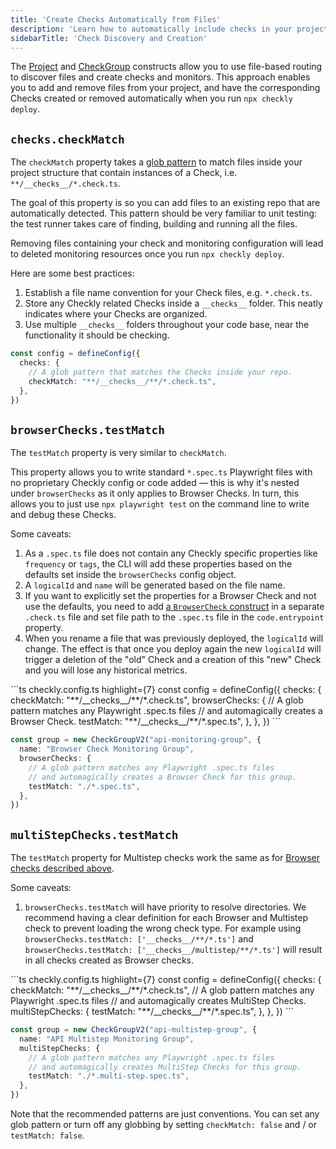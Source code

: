 ```yaml
---
title: 'Create Checks Automatically from Files'
description: 'Learn how to automatically include checks in your project'
sidebarTitle: 'Check Discovery and Creation'
---
```


The [Project](/constructs/project) and [CheckGroup](/constructs/check-group-v2) constructs allow you to use file-based routing to discover files and
create checks and monitors. This approach enables you to add and remove files from your project, and have the corresponding Checks created or removed automatically when you run `npx checkly deploy`.

## `checks.checkMatch`

The `checkMatch` property takes a [glob pattern](https://www.npmjs.com/package/glob) to match files inside your
project structure that contain instances of a Check, i.e. `**/__checks__/*.check.ts`.

The goal of this property is so you can add files to an existing repo that are automatically detected. This pattern should be very familiar to unit testing: the test runner takes
care of finding, building and running all the files.

Removing files containing your check and monitoring configuration will lead to deleted monitoring resources once you run `npx checkly deploy`.

Here are some best practices:

1. Establish a file name convention for your Check files, e.g. `*.check.ts`.
2. Store any Checkly related Checks inside a `__checks__` folder. This neatly indicates where your Checks are organized.
3. Use multiple `__checks__` folders throughout your code base, near the functionality it should be checking.

```ts checkly.config.ts highlight={4}
const config = defineConfig({
  checks: {
    // A glob pattern that matches the Checks inside your repo.
    checkMatch: "**/__checks__/**/*.check.ts",
  },
})
```

## `browserChecks.testMatch`

The `testMatch` property is very similar to `checkMatch`.

This property allows you to write standard `*.spec.ts` Playwright files with no proprietary Checkly
config or code added — this is why it's nested under `browserChecks` as it only applies to Browser Checks. In turn, this allows you to just use `npx playwright test` on the command line to write and debug these Checks.

Some caveats:

1. As a `.spec.ts` file does not contain any Checkly specific properties like `frequency` or `tags`, the CLI will add
these properties based on the defaults set inside the `browserChecks` config object.
2. A `logicalId` and `name` will be generated based on the file name.
3. If you want to explicitly set the properties for a Browser Check and not use the defaults, you need to add [a `BrowserCheck`
construct](/constructs/browser-check) in a separate `.check.ts` file and set file path to the `.spec.ts` file in the `code.entrypoint` property.
4. When you rename a file that was previously deployed, the `logicalId` will change. The effect is that once you deploy
again the new `logicalId` will trigger a deletion of the "old" Check and a creation of this "new" Check and you will lose
any historical metrics.

<CodeGroup>
```ts checkly.config.ts highlight={7}
const config = defineConfig({
  checks: {
    checkMatch: "**/__checks__/**/*.check.ts",
    browserChecks: {
      // A glob pattern matches any Playwright .spec.ts files
      // and automagically creates a Browser Check.
      testMatch: "**/__checks__/**/*.spec.ts",
    },
  },
})
```

```ts group.check.ts highlight={6}
const group = new CheckGroupV2("api-monitoring-group", {
  name: "Browser Check Monitoring Group",
  browserChecks: {
    // A glob pattern matches any Playwright .spec.ts files
    // and automagically creates a Browser Check for this group.
    testMatch: "./*.spec.ts",
  },
})
```
</CodeGroup>

## `multiStepChecks.testMatch`

The `testMatch` property for Multistep checks work the same as for [Browser checks described above](#browserchecks-testmatch).

Some caveats:
1. `browserChecks.testMatch` will have priority to resolve directories. We recommend having a clear definition for each Browser and Multistep check
to prevent loading the wrong check type. For example using `browserChecks.testMatch: ['__checks__/**/*.ts']` and `browserChecks.testMatch: ['__checks__/multistep/**/*.ts']` will result
in all checks created as Browser checks.

<CodeGroup>
```ts checkly.config.ts highlight={7}
const config = defineConfig({
  checks: {
    checkMatch: "**/__checks__/**/*.check.ts",
    // A glob pattern matches any Playwright .spec.ts files
    // and automagically creates MultiStep Checks.
    multiStepChecks: {
      testMatch: "**/__checks__/**/*.spec.ts",
    },
  },
})
```

```ts group.check.ts highlight={6}
const group = new CheckGroupV2("api-multistep-group", {
  name: "API Multistep Monitoring Group",
  multiStepChecks: {
    // A glob pattern matches any Playwright .spec.ts files
    // and automagically creates MultiStep Checks for this group.
    testMatch: "./*.multi-step.spec.ts",
  },
})
```
</CodeGroup>

<Note>Note that the recommended patterns are just conventions. You can set any glob pattern or turn off any globbing by setting
`checkMatch: false` and / or `testMatch: false`.</Note>



